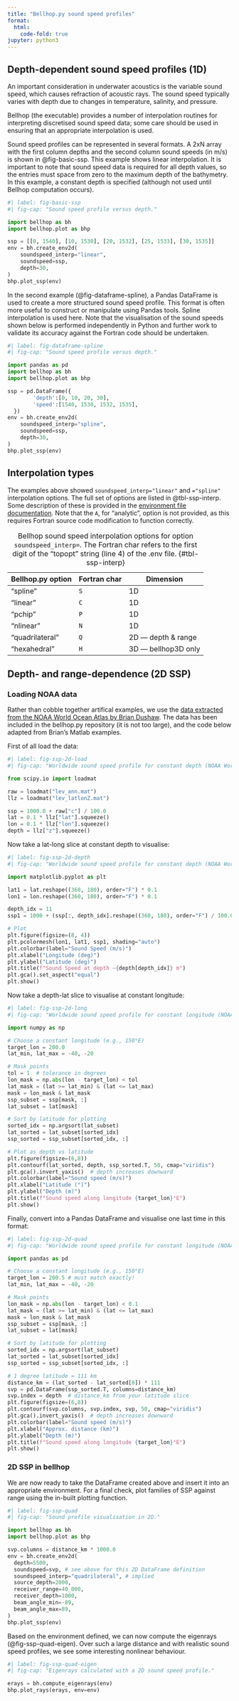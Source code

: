 ```yaml
---
title: "Bellhop.py sound speed profiles"
format:
  html:
    code-fold: true
jupyter: python3
---
```


## Depth-dependent sound speed profiles (1D)

An important consideration in underwater acoustics is the variable sound speed, which causes refraction of acoustic rays. The sound speed typically varies with depth due to changes in temperature, salinity, and pressure.

Bellhop (the executable) provides a number of interpolation routines for interpreting discretised sound speed data; some care should be used in ensuring that an appropriate interpolation is used.

Sound speed profiles can be represented in several formats.
A 2xN array with the first column depths and the second column sound speeds (in m/s) is shown in @fig-basic-ssp.
This example shows linear interpolation.
It is important to note that sound speed data is required for all depth values, so the entries must space from zero to the maximum depth of the bathymetry.
In this example, a constant depth is specified (although not used until Bellhop computation occurs).

```python
#| label: fig-basic-ssp
#| fig-cap: "Sound speed profile versus depth."

import bellhop as bh
import bellhop.plot as bhp

ssp = [[0, 1540], [10, 1530], [20, 1532], [25, 1533], [30, 1535]]
env = bh.create_env2d(
    soundspeed_interp="linear",
    soundspeed=ssp,
    depth=30,
)
bhp.plot_ssp(env)
```

In the second example (@fig-dataframe-spline), a Pandas DataFrame is used to create a more structured sound speed profile.
This format is often more useful to construct or manipulate using Pandas tools.
Spline interpolation is used here.
Note that the visualisation of the sound speeds shown below is performed independently in Python and further work to validate its accuracy against the Fortran code should be undertaken.

```python
#| label: fig-dataframe-spline
#| fig-cap: "Sound speed profile versus depth."

import pandas as pd
import bellhop as bh
import bellhop.plot as bhp

ssp = pd.DataFrame({
        'depth':[0, 10, 20, 30],
        'speed':[1540, 1530, 1532, 1535],
  })
env = bh.create_env2d(
    soundspeed_interp="spline",
    soundspeed=ssp,
    depth=30,
)
bhp.plot_ssp(env)
```

## Interpolation types

The examples above showed `soundspeed_interp="linear"` and `="spline"` interpolation options.
The full set of options are listed in @tbl-ssp-interp.
Some description of these is provided in the [environment file documentation](../EnvironmentFile.htm).
Note that the `A`, for "analytic", option is not provided, as this requires Fortran source code modification to function correctly.

Bellhop.py option     Fortran char  Dimension
-----------------     ------------  ---------
"spline"               `S`          1D
"linear"               `C`          1D
"pchip"                `P`          1D
"nlinear"              `N`          1D
"quadrilateral"        `Q`          2D — depth & range
"hexahedral"           `H`          3D — bellhop3D only

: Bellhop sound speed interpolation options for option `soundspeed_interp=`. The Fortran char refers to the first digit of the "topopt" string (line 4) of the .env file. {#tbl-ssp-interp}

## Depth- and range-dependence (2D SSP)

### Loading NOAA data

Rather than cobble together artifical examples, we use the [data extracted from the NOAA World Ocean Atlas by Brian Dushaw](https://staff.washington.edu/dushaw/WOA/).
The data has been included in the bellhop.py repository (it is not too large), and the code below adapted from Brian's Matlab examples.

First of all load the data:

```python
#| label: fig-ssp-2d-load
#| fig-cap: "Worldwide sound speed profile for constant depth (NOAA World Ocean Atlas)."

from scipy.io import loadmat

raw = loadmat("lev_ann.mat")
llz = loadmat("lev_latlonZ.mat")

ssp = 1000.0 + raw["c"] / 100.0
lat = 0.1 * llz["lat"].squeeze()
lon = 0.1 * llz["lon"].squeeze()
depth = llz["z"].squeeze()
```

Now take a lat-long slice at constant depth to visualise:

```python
#| label: fig-ssp-2d-depth
#| fig-cap: "Worldwide sound speed profile for constant depth (NOAA World Ocean Atlas)."

import matplotlib.pyplot as plt

lat1 = lat.reshape((360, 180), order="F") * 0.1
lon1 = lon.reshape((360, 180), order="F") * 0.1

depth_idx = 11
ssp1 = 1000 + (ssp[:, depth_idx].reshape((360, 180), order="F") / 100.0)

# Plot
plt.figure(figsize=(8, 4))
plt.pcolormesh(lon1, lat1, ssp1, shading="auto")
plt.colorbar(label="Sound Speed (m/s)")
plt.xlabel("Longitude (deg)")
plt.ylabel("Latitude (deg)")
plt.title(f"Sound Speed at depth ~{depth[depth_idx]} m")
plt.gca().set_aspect("equal")
plt.show()
```

Now take a depth-lat slice to visualise at constant longitude:

```python
#| label: fig-ssp-2d-long
#| fig-cap: "Worldwide sound speed profile for constant longitude (NOAA World Ocean Atlas)."

import numpy as np

# Choose a constant longitude (e.g., 150°E)
target_lon = 200.0
lat_min, lat_max = -40, -20

# Mask points
tol = 1  # tolerance in degrees
lon_mask = np.abs(lon - target_lon) < tol
lat_mask = (lat >= lat_min) & (lat <= lat_max)
mask = lon_mask & lat_mask
ssp_subset = ssp[mask, :]
lat_subset = lat[mask]

# Sort by latitude for plotting
sorted_idx = np.argsort(lat_subset)
lat_sorted = lat_subset[sorted_idx]
ssp_sorted = ssp_subset[sorted_idx, :]

# Plot as depth vs latitude
plt.figure(figsize=(6,8))
plt.contourf(lat_sorted, depth, ssp_sorted.T, 50, cmap="viridis")
plt.gca().invert_yaxis()  # depth increases downward
plt.colorbar(label="Sound speed (m/s)")
plt.xlabel("Latitude (°)")
plt.ylabel("Depth (m)")
plt.title(f"Sound speed along longitude {target_lon}°E")
plt.show()
```

Finally, convert into a Pandas DataFrame and visualise one last time in this format:

```python
#| label: fig-ssp-2d-quad
#| fig-cap: "Worldwide sound speed profile for constant longitude (NOAA World Ocean Atlas) — converted to distance for use by `bellhop.py`."

import pandas as pd

# Choose a constant longitude (e.g., 150°E)
target_lon = 200.5 # must match exactly!
lat_min, lat_max = -40, -20

# Mask points
lon_mask = np.abs(lon - target_lon) < 0.1
lat_mask = (lat >= lat_min) & (lat <= lat_max)
mask = lon_mask & lat_mask
ssp_subset = ssp[mask, :]
lat_subset = lat[mask]

# Sort by latitude for plotting
sorted_idx = np.argsort(lat_subset)
lat_sorted = lat_subset[sorted_idx]
ssp_sorted = ssp_subset[sorted_idx, :]

# 1 degree latitude ≈ 111 km
distance_km = (lat_sorted - lat_sorted[0]) * 111
svp = pd.DataFrame(ssp_sorted.T, columns=distance_km)
svp.index = depth  # distance_km from your latitude slice
plt.figure(figsize=(6,8))
plt.contourf(svp.columns, svp.index, svp, 50, cmap="viridis")
plt.gca().invert_yaxis()  # depth increases downward
plt.colorbar(label="Sound speed (m/s)")
plt.xlabel("Approx. distance (km)")
plt.ylabel("Depth (m)")
plt.title(f"Sound speed along longitude {target_lon}°E")
plt.show()
```

### 2D SSP in bellhop

We are now ready to take the DataFrame created above and insert it into an appropriate environment.
For a final check, plot families of SSP against range using the in-built plotting function.

```python
#| label: fig-ssp-quad
#| fig-cap: "Sound profile visualisation in 2D."

import bellhop as bh
import bellhop.plot as bhp

svp.columns = distance_km * 1000.0
env = bh.create_env2d(
  depth=5500,
  soundspeed=svp, # see above for this 2D DataFrame definition
  soundspeed_interp="quadrilateral", # implied
  source_depth=2000,
  receiver_range=40_000,
  receiver_depth=1000,
  beam_angle_min=-89,
  beam_angle_max=89,
)
bhp.plot_ssp(env)
```

Based on the environment defined, we can now compute the eigenrays (@fig-ssp-quad-eigen).
Over such a large distance and with realistic sound speed profiles, we see some interesting nonlinear behaviour.

```python
#| label: fig-ssp-quad-eigen
#| fig-cap: "Eigenrays calculated with a 2D sound speed profile."

erays = bh.compute_eigenrays(env)
bhp.plot_rays(erays, env=env)
```

